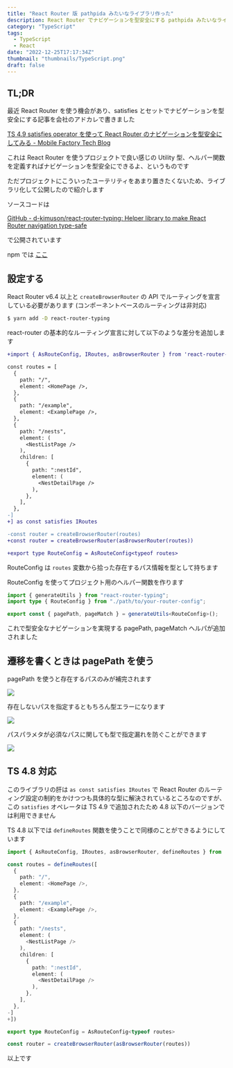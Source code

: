 ```yaml
---
title: "React Router 版 pathpida みたいなライブラリ作った"
description: React Router でナビゲーションを型安全にする pathpida みたいなライブラリを作った。
category: "TypeScript"
tags:
  - TypeScript
  - React
date: "2022-12-25T17:17:34Z"
thumbnail: "thumbnails/TypeScript.png"
draft: false
---
```


## TL;DR

最近 React Router を使う機会があり、satisfies とセットでナビゲーションを型安全にする記事を会社のアドカレで書きました

[TS 4.9 satisfies operator を使って React Router のナビゲーションを型安全にしてみる - Mobile Factory Tech Blog](https://tech.mobilefactory.jp/entry/2022/12/01/000000)

これは React Router を使うプロジェクトで良い感じの Utility 型、ヘルパー関数を定義すればナビゲーションを型安全にできるよ、というものです

ただプロジェクトにこういったユーテリティをあまり置きたくないため、ライブラリ化して公開したので紹介します

ソースコードは

[GitHub - d-kimuson/react-router-typing: Helper library to make React Router navigation type-safe](https://github.com/d-kimuson/react-router-typing)

で公開されています

npm では [ここ](https://www.npmjs.com/package/react-router-typing)

## 設定する

React Router v6.4 以上と `createBrowserRouter` の API でルーティングを宣言している必要があります (コンポーネントベースのルーティングは非対応)

```bash
$ yarn add -D react-router-typing
```

react-router の基本的なルーティング宣言に対して以下のような差分を追加します

```diff
+import { AsRouteConfig, IRoutes, asBrowserRouter } from 'react-router-typing'

const routes = [
  {
    path: "/",
    element: <HomePage />,
  },
  {
    path: "/example",
    element: <ExamplePage />,
  },
  {
    path: "/nests",
    element: (
      <NestListPage />
    ),
    children: [
      {
        path: ":nestId",
        element: (
          <NestDetailPage />
        ),
      },
    ],
  },
-]
+] as const satisfies IRoutes

-const router = createBrowserRouter(routes)
+const router = createBrowserRouter(asBrowserRouter(routes))

+export type RouteConfig = AsRouteConfig<typeof routes>
```

RouteConfig は `routes` 変数から拾った存在するパス情報を型として持ちます

RouteConfig を使ってプロジェクト用のヘルパー関数を作ります

```ts
import { generateUtils } from "react-router-typing";
import type { RouteConfig } from "./path/to/your-router-config";

export const { pagePath, pageMatch } = generateUtils<RouteConfig>();
```

これで型安全なナビゲーションを実現する pagePath, pageMatch ヘルパが追加されました

## 遷移を書くときは pagePath を使う

pagePath を使うと存在するパスのみが補完されます

![](./img1.png)

存在しないパスを指定するともちろん型エラーになります

![](./img2.png)

パスパラメタが必須なパスに関しても型で指定漏れを防ぐことができます

![](./img3.png)

## TS 4.8 対応

このライブラリの肝は `as const satisfies IRoutes` で React Router のルーティング設定の制約をかけつつも具体的な型に解決されているところなのですが、この `satisfies` オペレータは TS 4.9 で追加されたため 4.8 以下のバージョンでは利用できません

TS 4.8 以下では `defineRoutes` 関数を使うことで同様のことができるようにしています

```ts
import { AsRouteConfig, IRoutes, asBrowserRouter, defineRoutes } from 'react-router-typing'

const routes = defineRoutes([
  {
    path: "/",
    element: <HomePage />,
  },
  {
    path: "/example",
    element: <ExamplePage />,
  },
  {
    path: "/nests",
    element: (
      <NestListPage />
    ),
    children: [
      {
        path: ":nestId",
        element: (
          <NestDetailPage />
        ),
      },
    ],
  },
-]
+])

export type RouteConfig = AsRouteConfig<typeof routes>

const router = createBrowserRouter(asBrowserRouter(routes))
```

以上です
